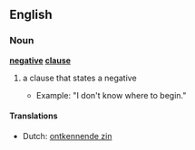 ==English==

===Noun===
'''[[negative]] [[clause]]'''

# {{grammar}} a clause that states a negative
#* Example: "I don't know where to begin."

====Translations====
* Dutch: [[ontkennende zin]] {{m}}